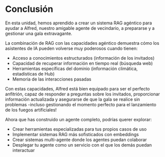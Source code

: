 # Conclusión

En esta unidad, hemos aprendido a crear un sistema RAG agéntico para ayudar a Alfred, nuestro amigable agente de vecindario, a prepararse y a gestionar una gala extravagante.

La combinación de RAG con las capacidades agéntico demuestra cómo los asistentes de IA pueden volverse muy poderosos cuando tienen:
- Acceso a conocimientos estructurados (información de los invitados)
- Capacidad de recuperar información en tiempo real (búsqueda web)
- Herramientas específicas del dominio (información climática, estadísticas de Hub)
- Memoria de las interacciones pasadas

Con estas capacidades, Alfred está bien equipado para ser el perfecto anfitrión, capaz de responder a preguntas sobre los invitados, proporcionar información actualizada y asegurarse de que la gala se realice sin problemas -incluso gestionando el momento perfecto para el lanzamiento de los fuegos artificiales!

<Tip>
Ahora que has construido un agente completo, podrías querer explorar:

- Crear herramientas especializadas para tus propios casos de uso
- Implementar sistemas RAG más sofisticados con embeddings
- Crear sistemas multi-agente donde los agentes puedan colaborar
- Desplegar tu agente como un servicio con el que los demás puedan interactuar 

</Tip>
